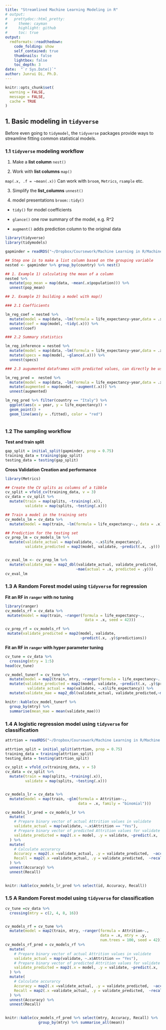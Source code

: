 ```yaml
---
title: "Streamlined Machine Learning Modeling in R"
# output:
#   prettydoc::html_pretty:
#     theme: cayman
#     highlight: github
#     toc: true
output:
  rmdformats::readthedown:
    code_folding: show
    self_contained: true
    thumbnails: false
    lightbox: false
    toc_depth: 3
date:  "`r Sys.Date()`"
author: Junrui Di, Ph.D.
---
```


```r
knitr::opts_chunk$set(
  warning = FALSE,
  message = FALSE,
  cache = TRUE
)
```


<!-- ## 1. `tidymodels` ecosystem -->

<!-- `tidymodels` provide a complete framework for  -->

<!-- * Data resampling, i.e. training and testing split (`resample``) -->

<!-- * Feature engineering (`recipes``) -->

<!-- * Model fitting (`parsnip`) -->

<!-- * Model tuning (`tune` and `dials`) -->

<!-- * Model evaluation (`yardstick`) -->

## 1. Basic modeling in `tidyverse`

Before even going to `tidymodel`, the `tidyverse` packages provide ways to streamline fitting common statistical models.


### 1.1 `tidyverse` modeling workflow

1. Make a __list column__ `nest()`

2. Work with __list columns__ `map()`

`map(.x, .f = ~mean(.x))`
Can work with `broom`, `Metrics`, `rsample` etc.


3. Simplify the __list_columns__ `unnest()`

4. model presentations `broom::tidy()`

 *  `tidy()` for model coefficients
 
 *  `glance()` one row summary of the model, e.g. R^2
 
 *  `augment()` adds prediction column to the original data
 
```r
library(tidyverse)
library(tidymodels)

gapminder = readRDS("~/Dropbox/Coursework/Machine Learning in R/Machine Learning in the Tidyverse/datasets/gapminder.rds")

## Step one is to make a list column based on the grouping variable
nested <- gapminder %>% group_by(country) %>% nest()

## 1. Example 1) calculating the mean of a column 
nested %>% 
  mutate(pop_mean = map(data, ~mean(.x$population))) %>% 
  unnest(pop_mean)

## 2. Example 2) building a model with map()

### 2.1 Coefficients

lm_reg_coef = nested %>%
  mutate(model = map(data, ~lm(formula = life_expectancy~year,data = .x))) %>% 
  mutate(coef = map(model, ~tidy(.x))) %>%
  unnest(coef)

### 2.2 Summary statistics

lm_reg_inference = nested %>%
  mutate(model = map(data, ~lm(formula = life_expectancy~year,data = .x))) %>% 
  mutate(specs = map(model, ~glance(.x))) %>%
  unnest(specs)

### 2.3 augumented dataframes with predicted values, can directly be used for checking prediction

lm_reg_pred =  nested %>%
  mutate(model = map(data, ~lm(formula = life_expectancy~year,data = .x))) %>%
  mutate(augmented = map(model, ~augment(.x))) %>%
  unnest(augmented)

lm_reg_pred %>% filter(country == "Italy") %>%
  ggplot(aes(x = year, y = life_expectancy)) +
  geom_point() +
  geom_line(aes(y = .fitted), color = "red")



```

### 1.2 The sampling workflow

__Test and train split__

```r
gap_split = initial_split(gapminder, prop = 0.75)
training_data = training(gap_split)
testing_data = testing(gap_split)
```

__Cross Validation Creation and performance__
```r
library(Metrics)

## Create the CV splits as columns of a tibble
cv_split = vfold_cv(training_data, v = 3)
cv_data = cv_split %>% 
  mutate(train = map(splits, ~training(.x)),
         validate = map(splits, ~testing(.x)))

## Train a model in the training sets
cv_models_lm = cv_data %>%
  mutate(model = map(train, ~lm(formula = life_expectancy~., data = .x)))

## Prediction for the testing set
cv_prep_lm = cv_models_lm %>%
  mutate(validate_actual = map(validate, ~.x$life_expectancy),
         validate_predicted = map2(model, validate, ~predict(.x, .y)))


cv_eval_lm <- cv_prep_lm %>%
  mutate(validate_mae = map2_dbl(validate_actual, validate_predicted,
                                ~mae(actual = .x, predicted = .y)))
cv_eval_lm
```

### 1.3 A Random Forest model using `tidyverse` for __regression__

__Fit an RF in `ranger` with no tuning__

```r
library(ranger)
cv_models_rf = cv_data %>%
 mutate(model = map(train, ~ranger(formula = life_expectancy~.,
                                    data = .x, seed = 42)))

cv_prep_rf = cv_models_rf %>%
 mutate(validate_predicted = map2(model, validate,
                                  ~predict(.x, .y)$predictions))
```


__Fit an RF in `ranger` with hyper parameter tuning__

```r
cv_tune = cv_data %>%
  crossing(mtry = 1:5)
head(cv_tune)

cv_model_tunerf = cv_tune %>%
  mutate(model = map2(train, mtry, ~ranger(formula = life_expectancy~.,data = .x, mtry = .y))) %>%
  mutate(validate_predicted = map2(model, validate, ~predict(.x, .y)$predictions),
          validate_actual = map(validate, ~.x$life_expectancy)) %>%
  mutate(validate_mae = map2_dbl(validate_actual, validate_predicted,~mae(actual = .x, predicted = .y)))

knitr::kable(cv_model_tunerf %>% 
  group_by(mtry) %>% 
  summarise(mean_mae = mean(validate_mae)))
```

### 1.4 A logistic regression model using `tidyverse` for __classification__

```r
attrtion = readRDS("~/Dropbox/Coursework/Machine Learning in R/Machine Learning in the Tidyverse/datasets/attrition.rds")

attrtion_split = initial_split(attrtion, prop = 0.75)
training_data = training(attrtion_split)
testing_data = testing(attrtion_split)

cv_split = vfold_cv(training_data, v = 5)
cv_data = cv_split %>% 
  mutate(train = map(splits, ~training(.x)),
         validate = map(splits, ~testing(.x)))


cv_models_lr = cv_data %>%
  mutate(model = map(train, ~glm(formula = Attrition~.,
                                 data = .x, family = "binomial")))

cv_models_lr_pred = cv_models_lr %>% 
  mutate(
    # Prepare binary vector of actual Attrition values in validate
    validate_actual = map(validate, ~.x$Attrition == "Yes"),
    # Prepare binary vector of predicted Attrition values for validate
    validate_predicted = map2(.x = model, .y = validate, ~predict(.x, .y, type = "response")> 0.5 )
  ) %>%
  mutate(
    # Calculate accurarcy
    Accuracy = map2(.x =validate_actual, .y = validate_predicted,  ~accuracy(.x,.y)),
    Recall = map2(.x =validate_actual, .y = validate_predicted,  ~recall(.x,.y))
  ) %>%
  unnest(Accuracy) %>%
  unnest(Recall)
  

knitr::kable(cv_models_lr_pred %>% select(id, Accuracy, Recall))
```

### 1.5 A Random Forest model using `tidyverse` for __classification__


```r
cv_tune =cv_data %>%
  crossing(mtry = c(2, 4, 8, 16))


cv_models_rf = cv_tune %>%
  mutate(model = map2(train, mtry, ~ranger(formula = Attrition~.,
                                           data = .x, mtry = .y,
                                           num.trees = 100, seed = 42)))
cv_models_rf_pred = cv_models_rf %>% 
  mutate(
    # Prepare binary vector of actual Attrition values in validate
    validate_actual = map(validate, ~.x$Attrition == "Yes"),
    # Prepare binary vector of predicted Attrition values for validate
    validate_predicted = map2(.x = model, .y = validate, ~predict(.x, .y)$predictions == "Yes" )
  ) %>%
  mutate(
    # Calculate accurarcy
    Accuracy = map2(.x =validate_actual, .y = validate_predicted,  ~accuracy(.x,.y)),
    Recall = map2(.x =validate_actual, .y = validate_predicted,  ~recall(.x,.y))
  ) %>%
  unnest(Accuracy) %>%
  unnest(Recall)
  

knitr::kable(cv_models_rf_pred %>% select(mtry, Accuracy, Recall) %>% 
               group_by(mtry) %>% summarise_all(mean))
```
